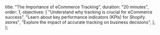   title: "The Importance of eCommerce Tracking",
  duration: "20 minutes",
  order: 1,
  objectives: [
    "Understand why tracking is crucial for eCommerce success",
    "Learn about key performance indicators (KPIs) for Shopify stores",
    "Explore the impact of accurate tracking on business decisions",
  ],
};
